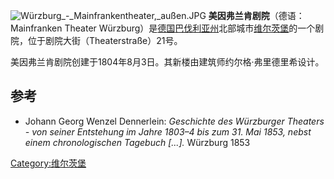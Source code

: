 [[File:Würzburg_-_Mainfrankentheater,_außen.JPG|thumb]]
'''美因弗兰肯剧院'''（德语：Mainfranken Theater Würzburg）是[[德国|德国]][[巴伐利亚州|巴伐利亚州]]北部城市[[维尔茨堡|维尔茨堡]]的一个剧院，位于剧院大街（Theaterstraße）21号。

美因弗兰肯剧院创建于1804年8月3日。其新楼由建筑师约尔格·弗里德里希设计。

== 参考 ==
* Johann Georg Wenzel Dennerlein: ''Geschichte des Würzburger Theaters - von seiner Entstehung im Jahre 1803–4 bis zum 31. Mai 1853, nebst einem chronologischen Tagebuch [...].'' Würzburg 1853

{{coord|49|47|42|N|9|56|12|E|region:DE-BY_type:landmark_source:kolossus-dewiki|display=title}}
[[Category:维尔茨堡|Category:维尔茨堡]]